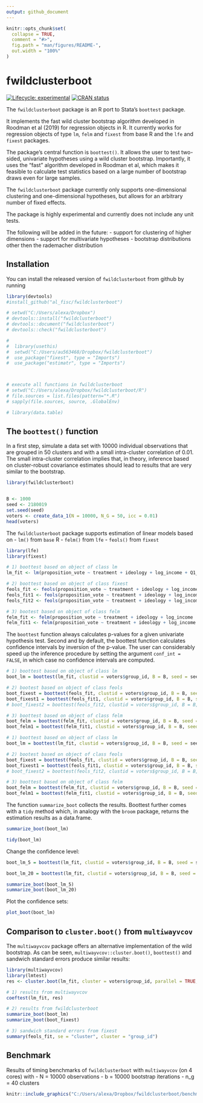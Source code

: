 ```yaml
---
output: github_document
---
```


<!-- README.md is generated from README.Rmd. Please edit that file -->

```r
knitr::opts_chunk$set(
  collapse = TRUE,
  comment = "#>",
  fig.path = "man/figures/README-",
  out.width = "100%"
)
```

# fwildclusterboot

<!-- badges: start -->
[![Lifecycle: experimental](https://img.shields.io/badge/lifecycle-experimental-orange.svg)](https://www.tidyverse.org/lifecycle/#experimental)
[![CRAN status](https://www.r-pkg.org/badges/version/fwildclusterboot)](https://CRAN.R-project.org/package=fwildclusterboot)
<!-- badges: end -->

The `fwildclusterboot` package is an R port to Stata's `boottest` package. 

It implements the fast wild cluster bootstrap algorithm developed in Roodman et al (2019) for regression objects in R. It currently works for regression objects of type `lm`, `felm` and `fixest` from base R and the `lfe` and `fixest` packages. 

The package's central function is `boottest()`. It allows the user to test two-sided, univariate hypotheses using a wild cluster bootstrap. Importantly, it uses the "fast" algorithm developed in Roodman et al, which makes it feasible to calculate test statistics based on a large number of bootstrap draws even for large samples. 

The `fwildclusterboot` package currently only supports one-dimensional clustering and one-dimensional hypotheses, but allows for an arbitrary number of fixed effects. 

The package is highly experimental and currently does not include any unit tests.

The following will be added in the future: 
- support for clustering of higher dimensions
- support for multivariate hypotheses 
- bootstrap distributions other then the rademacher distribution

## Installation

You can install the released version of `fwildclusterboot` from github by running 

```r
library(devtools)
#install_github("al_fisc/fwildclusterboot")
```




```r

# setwd("C:/Users/alexa/Dropbox")
# devtools::install("fwildclusterboot")
# devtools::document("fwildclusterboot")
# devtools::check("fwildclusterboot")

# 
#  library(usethis)
#  setwd("C:/Users/au563468/Dropbox/fwildclusterboot")
#  use_package("fixest", type = "Imports")
#  use_package("estimatr", type = "Imports")



# execute all functions in fwildclusterboot 
# setwd("C:/Users/alexa/Dropbox/fwildclusterboot/R")
# file.sources = list.files(pattern="*.R")
# sapply(file.sources, source, .GlobalEnv)

# library(data.table)
```

## The `boottest()` function 

In a first step, simulate a data set with 10000 individual observations that are grouped in 50 clusters and with a small intra-cluster correlation of 0.01. The small intra-cluster correlation implies that, in theory, inference based on cluster-robust covariance estimates should lead to results that are very similar to the bootstrap. 

```r
library(fwildclusterboot)


B <- 1000
seed <- 2180019
set.seed(seed)
voters <- create_data_1(N = 10000, N_G = 50, icc = 0.01)
head(voters)

```

The `fwildclusterboot` package supports estimation of linear models based on 
- `lm()` from `base` R
- `felm()` from `lfe`
- `feols()` from `fixest`

```r
library(lfe)
library(fixest)

# 1) boottest based on object of class lm
lm_fit <- lm(proposition_vote ~ treatment + ideology + log_income + Q1_immigration , weights = NULL, data = voters)

# 2) boottest based on object of class fixest
feols_fit <- feols(proposition_vote ~ treatment + ideology + log_income , fixef = c("Q1_immigration"), weights = NULL, data = voters)
feols_fit1 <- feols(proposition_vote ~ treatment + ideology + log_income + Q1_immigration, weights = NULL, data = voters)
feols_fit2 <- feols(proposition_vote ~ treatment + ideology + log_income + as.factor(Q1_immigration), weights = NULL, data = voters)

# 3) bootest based on object of class felm
felm_fit <- felm(proposition_vote ~ treatment + ideology + log_income | Q1_immigration, weights = NULL, data = voters)
felm_fit1 <- felm(proposition_vote ~ treatment + ideology + log_income + Q1_immigration, weights = NULL, data = voters)
```

The `boottest` function always calculates p-values for a given univariate hypothesis test.
Second and by default, the boottest function calculates confidence intervals by inversion of the p-value. The user can considerably speed up the inference procedure by setting the argument `conf_int = FALSE`, in which case no confidence intervals are computed.

```r
# 1) boottest based on object of class lm
boot_lm = boottest(lm_fit, clustid = voters$group_id, B = B, seed = seed, param = "treatment", conf_int = FALSE)

# 2) bootest based on object of class feols
boot_fixest = boottest(feols_fit, clustid = voters$group_id, B = B, seed = seed, param = "treatment", conf_int = FALSE)
boot_fixest1 = boottest(feols_fit1, clustid = voters$group_id, B = B, seed = seed, param = "treatment", conf_int = FALSE, beta = 0)
# boot_fixest2 = boottest(feols_fit2, clustid = voters$group_id, B = B, seed = seed, param = "treatment", conf_int = FALSE, beta = 0)

# 3) boottest based on object of class felm
boot_felm = boottest(felm_fit, clustid = voters$group_id, B = B, seed = seed, param = "treatment", conf_int = FALSE)
boot_felm1 = boottest(felm_fit1, clustid = voters$group_id, B = B, seed = seed, param = "treatment", conf_int = FALSE)
```

```r
# 1) boottest based on object of class lm
boot_lm = boottest(lm_fit, clustid = voters$group_id, B = B, seed = seed, param = "treatment", conf_int = TRUE)

# 2) bootest based on object of class feols
boot_fixest = boottest(feols_fit, clustid = voters$group_id, B = B, seed = seed, param = "treatment", conf_int = TRUE)
boot_fixest1 = boottest(feols_fit1, clustid = voters$group_id, B = B, seed = seed, param = "treatment", conf_int = TRUE, beta = 0, alpha = 0.05)
# boot_fixest2 = boottest(feols_fit2, clustid = voters$group_id, B = B, seed = seed, param = "treatment", conf_int = TRUE, beta = 0)

# 3) boottest based on object of class felm
boot_felm = boottest(felm_fit, clustid = voters$group_id, B = B, seed = seed, param = "treatment", conf_int = TRUE)
boot_felm1 = boottest(felm_fit1, clustid = voters$group_id, B = B, seed = seed, param = "treatment", conf_int = TRUE)
```

The function `summarize_boot` collects the results. 
Boottest further comes with a `tidy` method which, in analogy with the `broom` package, returns the estimation results as a data.frame.

```r
summarize_boot(boot_lm)

tidy(boot_lm)

```

Change the confidence level: 

```r
boot_lm_5 = boottest(lm_fit, clustid = voters$group_id, B = B, seed = seed, param = "treatment", conf_int = TRUE, beta = 0, alpha = 0.05)

boot_lm_20 = boottest(lm_fit, clustid = voters$group_id, B = B, seed = seed, param = "treatment", conf_int = TRUE, beta = 0, alpha = 0.20)

summarize_boot(boot_lm_5)
summarize_boot(boot_lm_20)

```

Plot the confidence sets: 

```r
plot_boot(boot_lm)
```


## Comparison to `cluster.boot()` from `multiwayvcov`

The `multiwayvcov` package offers an alternative implementation of the wild bootstrap. 
As can be seen, `multiwayvcov::cluster.boot()`, `boottest()` and sandwich standard errors produce similar results: 

```r
library(multiwayvcov)
library(lmtest)
res <- cluster.boot(lm_fit, cluster = voters$group_id, parallel = TRUE, R = 1000, wild_type = "rademacher")

# 1) results from multiwayvcov
coeftest(lm_fit, res)

# 2) results from fwildclusterboot
summarize_boot(boot_lm)
summarize_boot(boot_fixest)

# 3) sandwich standard errors from fixest
summary(feols_fit, se = "cluster", cluster = "group_id")


```

## Benchmark 

Results of timing benchmarks of `fwildclusterboot` with `multiwayvcov` (on 4 cores) with
- N = 10000 observations
- b = 10000 bootstrap iterations
- n_g = 40 clusters


```r
knitr::include_graphics("C:/Users/alexa/Dropbox/fwildclusterboot/benchmarks/bench_boottest.png")
```


